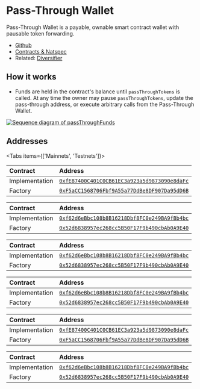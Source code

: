 
# Pass-Through Wallet

Pass-Through Wallet is a payable, ownable smart contract wallet with pausable
token forwarding.

- [Github](https://github.com/0xSplits/splits-pass-through-wallet)
- [Contracts & Natspec](https://github.com/0xSplits/splits-pass-through-wallet/tree/main/src)
- Related: [Diversifier](/templates/diversifier)

## How it works

- Funds are held in the contract's balance until `passThroughTokens` is called.
  At any time the owner may pause `passThroughTokens`, update the pass-through
  address, or execute arbitrary calls from the Pass-Through Wallet.

[![Sequence diagram of passThroughFunds](https://mermaid.ink/svg/pako:eNqNklFPwjAUhf9KU7PsQUiIDEb2sIQhezMx0eiD8-GyXaCxa7G9MxLCf3frgjBE40vb3Pud09707HiuC-QR97xdphgTSlDE3JExn9ZYoh8xfwEW_d5p9QmMgIVE63_jrrnUilIohdw2ugaSB2Erxk-aaalN074aJ-HNZNABNkaUYLZHJh2mQTq-xCTaFGj-dLOYa1V0_MbzeZiEl6lzx0EQTkZdFnISH0BCq3_AhIZE5_bpKAnS2UXo3C8YDiezqd-S-2arl73nZSpTFt8rVDneClgZKBui5aZS5NiP4-t7sPZxbXS1Wj-DlFh_6-ZYetRvqGwr-UH2a_1JMWIvjAwou0TDyAnZ62_SOO67J0QMSl0psrzHSzQliKJOmUtKxl2CMh7VxwKXUEnKeD1ajUJF-mGrch6RqbDHq00BdJjyUMRCkDZ3bXBdfvdfjQraHg)](https://mermaid.live/edit#pako:eNqNklFPwjAUhf9KU7PsQUiIDEb2sIQhezMx0eiD8-GyXaCxa7G9MxLCf3frgjBE40vb3Pud09707HiuC-QR97xdphgTSlDE3JExn9ZYoh8xfwEW_d5p9QmMgIVE63_jrrnUilIohdw2ugaSB2Erxk-aaalN074aJ-HNZNABNkaUYLZHJh2mQTq-xCTaFGj-dLOYa1V0_MbzeZiEl6lzx0EQTkZdFnISH0BCq3_AhIZE5_bpKAnS2UXo3C8YDiezqd-S-2arl73nZSpTFt8rVDneClgZKBui5aZS5NiP4-t7sPZxbXS1Wj-DlFh_6-ZYetRvqGwr-UH2a_1JMWIvjAwou0TDyAnZ62_SOO67J0QMSl0psrzHSzQliKJOmUtKxl2CMh7VxwKXUEnKeD1ajUJF-mGrch6RqbDHq00BdJjyUMRCkDZ3bXBdfvdfjQraHg)

## Addresses

<Tabs items={['Mainnets', 'Testnets']}>

<Tab>

<Toggle title="Ethereum – 1">

| Contract       | Address                                                                                                                      |
| :------------- | :--------------------------------------------------------------------------------------------------------------------------- |
| Implementation | [`0xfE87400C401C0CB61EC3a923a5d9873090e8daFc`](https://etherscan.io/address/0xfE87400C401C0CB61EC3a923a5d9873090e8daFc#code) |
| Factory        | [`0xF5aCC1568706Fbf9A55a77DdBe8DF907Da95dD6B`](https://etherscan.io/address/0xF5aCC1568706Fbf9A55a77DdBe8DF907Da95dD6B#code) |

</Toggle>

<Toggle title="Base – 8453">

| Contract       | Address                                                                                                                      |
| :------------- | :--------------------------------------------------------------------------------------------------------------------------- |
| Implementation | [`0xf62d6eBbc108b8B16218Dbf8FC0e249BA9fBb4bc`](https://basescan.org/address/0xf62d6eBbc108b8B16218Dbf8FC0e249BA9fBb4bc#code) |
| Factory        | [`0x52d6838957ec268cc5B50F17F9b490cbAb0A9E40`](https://basescan.org/address/0x52d6838957ec268cc5B50F17F9b490cbAb0A9E40#code) |

</Toggle>

<Toggle title="Optimism – 10">

| Contract       | Address                                                                                                                                 |
| :------------- | :-------------------------------------------------------------------------------------------------------------------------------------- |
| Implementation | [`0xf62d6eBbc108b8B16218Dbf8FC0e249BA9fBb4bc`](https://optimistic.etherscan.io/address/0xf62d6eBbc108b8B16218Dbf8FC0e249BA9fBb4bc#code) |
| Factory        | [`0x52d6838957ec268cc5B50F17F9b490cbAb0A9E40`](https://optimistic.etherscan.io/address/0x52d6838957ec268cc5B50F17F9b490cbAb0A9E40#code) |

</Toggle>

<Toggle title="Polygon – 137">

| Contract       | Address                                                                                                                         |
| :------------- | :------------------------------------------------------------------------------------------------------------------------------ |
| Implementation | [`0xf62d6eBbc108b8B16218Dbf8FC0e249BA9fBb4bc`](https://polygonscan.com/address/0xf62d6eBbc108b8B16218Dbf8FC0e249BA9fBb4bc#code) |
| Factory        | [`0x52d6838957ec268cc5B50F17F9b490cbAb0A9E40`](https://polygonscan.com/address/0x52d6838957ec268cc5B50F17F9b490cbAb0A9E40#code) |

</Toggle>

</Tab>

<Tab>

<Toggle title="Goerli – 5">

| Contract       | Address                                                                                                                             |
| :------------- | :---------------------------------------------------------------------------------------------------------------------------------- |
| Implementation | [`0xfE87400C401C0CB61EC3a923a5d9873090e8daFc`](https://goerli.etherscan.io/address/0xfE87400C401C0CB61EC3a923a5d9873090e8daFc#code) |
| Factory        | [`0xF5aCC1568706Fbf9A55a77DdBe8DF907Da95dD6B`](https://goerli.etherscan.io/address/0xF5aCC1568706Fbf9A55a77DdBe8DF907Da95dD6B#code) |

</Toggle>

<Toggle title="Sepolia – 11155111">

| Contract       | Address                                                                                                                              |
| :------------- | :----------------------------------------------------------------------------------------------------------------------------------- |
| Implementation | [`0xf62d6eBbc108b8B16218Dbf8FC0e249BA9fBb4bc`](https://sepolia.etherscan.io/address/0xf62d6eBbc108b8B16218Dbf8FC0e249BA9fBb4bc#code) |
| Factory        | [`0x52d6838957ec268cc5B50F17F9b490cbAb0A9E40`](https://sepolia.etherscan.io/address/0x52d6838957ec268cc5B50F17F9b490cbAb0A9E40#code) |

</Toggle>

</Tab>

</Tabs>
